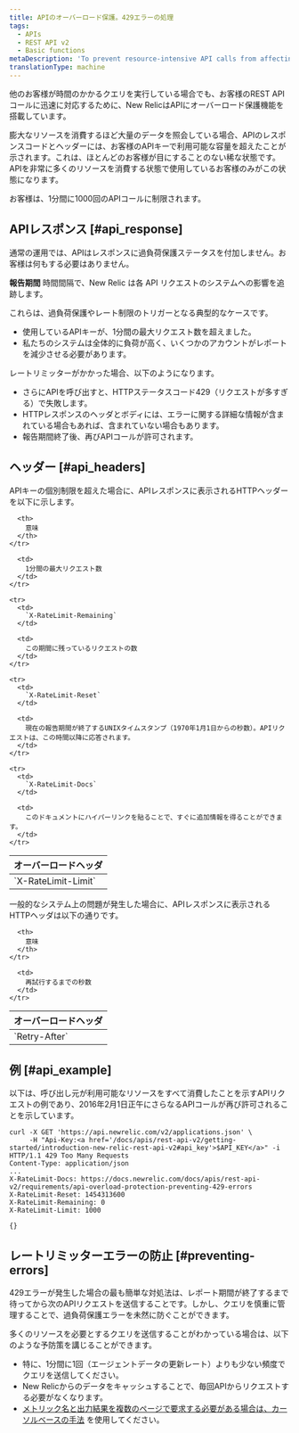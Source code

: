 ```yaml
---
title: APIのオーバーロード保護。429エラーの処理
tags:
  - APIs
  - REST API v2
  - Basic functions
metaDescription: 'To prevent resource-intensive API calls from affecting other customers'' API calls, New Relic''s REST API includes overload protection.'
translationType: machine
---
```


他のお客様が時間のかかるクエリを実行している場合でも、お客様のREST APIコールに迅速に対応するために、New RelicはAPIにオーバーロード保護機能を搭載しています。

膨大なリソースを消費するほど大量のデータを照会している場合、APIのレスポンスコードとヘッダーには、お客様のAPIキーで利用可能な容量を超えたことが示されます。これは、ほとんどのお客様が目にすることのない稀な状態です。APIを非常に多くのリソースを消費する状態で使用しているお客様のみがこの状態になります。

お客様は、1分間に1000回のAPIコールに制限されます。

## APIレスポンス [#api_response]

通常の運用では、APIはレスポンスに過負荷保護ステータスを付加しません。お客様は何もする必要はありません。

**報告期間** 時間間隔で、New Relic は各 API リクエストのシステムへの影響を追跡します。

これらは、過負荷保護やレート制限のトリガーとなる典型的なケースです。

* 使用しているAPIキーが、1分間の最大リクエスト数を超えました。
* 私たちのシステムは全体的に負荷が高く、いくつかのアカウントがレポートを減少させる必要があります。

レートリミッターがかかった場合、以下のようになります。

* さらにAPIを呼び出すと、HTTPステータスコード429（リクエストが多すぎる）で失敗します。
* HTTPレスポンスのヘッダとボディには、エラーに関する詳細な情報が含まれている場合もあれば、含まれていない場合もあります。
* 報告期間終了後、再びAPIコールが許可されます。

## ヘッダー [#api_headers]

APIキーの個別制限を超えた場合に、APIレスポンスに表示されるHTTPヘッダーを以下に示します。

<table>
  <thead>
    <tr>
      <th>
        オーバーロードヘッダ
      </th>

      <th>
        意味
      </th>
    </tr>
  </thead>

  <tbody>
    <tr>
      <td>
        `X-RateLimit-Limit`
      </td>

      <td>
        1分間の最大リクエスト数
      </td>
    </tr>

    <tr>
      <td>
        `X-RateLimit-Remaining`
      </td>

      <td>
        この期間に残っているリクエストの数
      </td>
    </tr>

    <tr>
      <td>
        `X-RateLimit-Reset`
      </td>

      <td>
        現在の報告期間が終了するUNIXタイムスタンプ（1970年1月1日からの秒数）。APIリクエストは、この時間以降に応答されます。
      </td>
    </tr>

    <tr>
      <td>
        `X-RateLimit-Docs`
      </td>

      <td>
        このドキュメントにハイパーリンクを貼ることで、すぐに追加情報を得ることができます。
      </td>
    </tr>
  </tbody>
</table>

一般的なシステム上の問題が発生した場合に、APIレスポンスに表示されるHTTPヘッダは以下の通りです。

<table>
  <thead>
    <tr>
      <th style={{ width: "400px" }}>
        オーバーロードヘッダ
      </th>

      <th>
        意味
      </th>
    </tr>
  </thead>

  <tbody>
    <tr>
      <td id="overload-reset">
        `Retry-After`
      </td>

      <td>
        再試行するまでの秒数
      </td>
    </tr>
  </tbody>
</table>

## 例 [#api_example]

以下は、呼び出し元が利用可能なリソースをすべて消費したことを示すAPIリクエストの例であり、2016年2月1日正午にさらなるAPIコールが再び許可されることを示しています。

```
curl -X GET 'https://api.newrelic.com/v2/applications.json' \
     -H "Api-Key:<a href='/docs/apis/rest-api-v2/getting-started/introduction-new-relic-rest-api-v2#api_key'>$API_KEY</a>" -i
HTTP/1.1 429 Too Many Requests
Content-Type: application/json
...
X-RateLimit-Docs: https://docs.newrelic.com/docs/apis/rest-api-v2/requirements/api-overload-protection-preventing-429-errors
X-RateLimit-Reset: 1454313600
X-RateLimit-Remaining: 0
X-RateLimit-Limit: 1000

{}
```

## レートリミッターエラーの防止 [#preventing-errors]

429エラーが発生した場合の最も簡単な対処法は、レポート期間が終了するまで待ってから次のAPIリクエストを送信することです。しかし、クエリを慎重に管理することで、過負荷保護エラーを未然に防ぐことができます。

多くのリソースを必要とするクエリを送信することがわかっている場合は、以下のような予防策を講じることができます。

* 特に、1分間に1回（エージェントデータの更新レート）よりも少ない頻度でクエリを送信してください。
* New Relicからのデータをキャッシュすることで、毎回APIからリクエストする必要がなくなります。
* [メトリック名と出力結果を複数のページで要求する必要がある場合は、カーソルベースの手法](/docs/apis/rest-api-v2/requirements/pagination-api-output#metric_name_cursor_paging) を使用してください。
